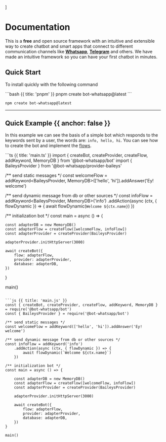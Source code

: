 

]

<HeroPattern />

# Documentation

This is a __free__ and open source framework with an intuitive and extensible way to create chatbot and smart apps that connect to different communication channels like __[Whatsapp](http://ir_a_un_recurso_o_blog)__, __[Telegram](http://ir_a_un_recurso_o_blog)__ and others.
We have made an intuitive framework so you can have your first chatbot in minutes.


## Quick Start
To install quickly with the following command

<CodeGroup>
```bash {{ title: 'pnpm' }}
pnpm create bot-whatsapp@latest
```

```bash {{ title: 'npm' }}
npm create bot-whatsapp@latest
```
</CodeGroup>

<Sponsors />

---

## Quick Example {{ anchor: false }}

In this example we can see the basis of a simple bot which responds to the keywords sent by a user, the words are: `info, hello, hi`. You can see how to create the bot and implement the [flows](/concepts#flow).

<CodeGroup>
```ts {{ title: 'main.ts' }}
import { createBot, createProvider, createFlow, addKeyword, MemoryDB } from '@bot-whatsapp/bot'
import { BaileysProvider } from '@bot-whatsapp/provider-baileys'

/** send static messages */
const welcomeFlow = addKeyword<BaileysProvider, MemoryDB>(['hello', 'hi']).addAnswer('Ey! welcome')

/** send dynamic message from db or other sources */
const infoFlow = addKeyword<BaileysProvider, MemoryDB>('info')
    .addAction(async (ctx, { flowDynamic }) => {
        await flowDynamic(`Welcome ${ctx.name}`)
    })


/** initialization bot */
const main = async () => {

    const adapterDB = new MemoryDB()
    const adapterFlow = createFlow([welcomeFlow, infoFlow])
    const adapterProvider = createProvider(BaileysProvider)

    adapterProvider.initHttpServer(3000)

    await createBot({
        flow: adapterFlow,
        provider: adapterProvider,
        database: adapterDB,
    })
}

main()

```

```js {{ title: 'main.js' }}
const { createBot, createProvider, createFlow, addKeyword, MemoryDB } = require('@bot-whatsapp/bot')
const { BaileysProvider } = require('@bot-whatsapp/bot')

/** send static messages */
const welcomeFlow = addKeyword(['hello', 'hi']).addAnswer('Ey! welcome')

/** send dynamic message from db or other sources */
const infoFlow = addKeyword('info')
    .addAction(async (ctx, { flowDynamic }) => {
        await flowDynamic(`Welcome ${ctx.name}`)
    })

/** initialization bot */
const main = async () => {

    const adapterDB = new MemoryDB()
    const adapterFlow = createFlow([welcomeFlow, infoFlow])
    const adapterProvider = createProvider(BaileysProvider)

    adapterProvider.initHttpServer(3000)

    await createBot({
        flow: adapterFlow,
        provider: adapterProvider,
        database: adapterDB,
    })
}

main()

```
</CodeGroup>

<Guides />

<Resources />
